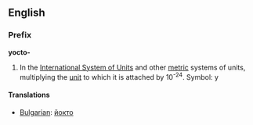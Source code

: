 ==English==
===Prefix===
'''yocto-'''

#In the [[International System of Units]] and other [[metric]] systems of units, multiplying the [[unit]] to which it is attached by 10<sup>-24</sup>. Symbol: y

====Translations====

*[[Bulgarian]]: [[йокто]]